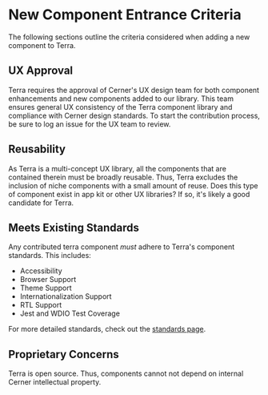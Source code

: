 # New Component Entrance Criteria

The following sections outline the criteria considered when adding a new component to Terra.

## UX Approval

Terra requires the approval of Cerner's UX design team for both component enhancements and new components added to our library. This team ensures general UX consistency of the Terra component library and compliance with Cerner design standards. To start the contribution process, be sure to log an issue for the UX team to review.

## Reusability

As Terra is a multi-concept UX library, all the components that are contained therein must be broadly reusable. Thus, Terra excludes the inclusion of niche components with a small amount of reuse. Does this type of component exist in app kit or other UX libraries? If so, it's likely a good candidate for Terra.

## Meets Existing Standards

Any contributed terra component *must* adhere to Terra's component standards.  This includes:

* Accessibility
* Browser Support
* Theme Support
* Internationalization Support
* RTL Support
* Jest and WDIO Test Coverage

For more detailed standards, check out the [standards page](/about/terra-ui/component-standards).

## Proprietary Concerns

Terra is open source. Thus, components cannot not depend on internal Cerner intellectual property.
